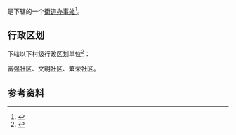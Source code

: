 {{中国乡级行政区|22/08/22/003/000}}

'''{{PAGENAMEBASE}}'''是{{PRC admin/fullname|22/08/22/003/000|3}}下辖的一个[[街道办事处|街道办事处]]<ref>{{PRC admin/ref sgc|{{PRC admin/parent|22/08/22/003/000}}}}</ref>。

== 行政区划 ==
{{PAGENAMEBASE}}下辖以下村级行政区划单位<ref>{{PRC admin/ref sgc|22/08/22/003/000}}</ref>：

富强社区、文明社区、繁荣社区。

== 参考资料 ==
{{reflist}}

{{吉林行政区划小作品}}
{{PRC admin/navcat|22/08/22/003/000}}
